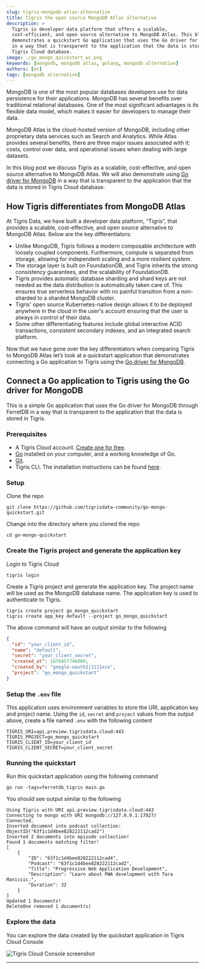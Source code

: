 ```yaml
---
slug: tigris-mongodb-atlas-alternative
title: Tigris the open source MongoDB Atlas alternative
description: >
  Tigris is developer data platform that offers a scalable,
  cost-efficient, and open source alternative to MongoDB Atlas. This blog post
  demonstrates a quickstart Go application that uses the Go driver for MongoDB
  in a way that is transparent to the application that the data is stored in
  Tigris Cloud database.
image: ./go_mongo_quickstart_wc.png
keywords: [mongodb, mongodb atlas, golang, mongodb alternative]
authors: [ot]
tags: [mongodb alternative]
---
```


MongoDB is one of the most popular databases developers use for data
persistence for their applications. MongoDB has several benefits over
traditional relational databases. One of the most significant advantages is
its flexible data model, which makes it easier for developers to manage
their data.

MongoDB Atlas is the cloud-hosted version of MongoDB, including other
proprietary data services such as Search and Analytics. While Atlas provides
several benefits, there are three major issues associated with it: costs,
control over data, and operational issues when dealing with large datasets.

In this blog post we discuss Tigris as a scalable, cost-effective, and open
source alternative to MongoDB Atlas. We will also demonstrate using
[Go driver for MongoDB](https://github.com/mongodb/mongo-go-driver)
in a way that is transparent to the application that the data is stored in
Tigris Cloud database.

<!--truncate-->

## How Tigris differentiates from MongoDB Atlas

At Tigris Data, we have built a developer data platform, “Tigris”, that
provides a scalable, cost-effective, and open source alternative to MongoDB
Atlas. Below are the key differentiators:

- Unlike MongoDB, Tigris follows a modern composable architecture with
  loosely coupled components. Furthermore, compute is separated from storage,
  allowing for independent scaling and a more resilient system.
- The storage layer is built on FoundationDB, and Tigris inherits the strong
  consistency guarantees, and the scalability of FoundationDB.
- Tigris provides automatic database sharding and shard keys are not needed
  as the data distribution is automatically taken care of. This ensures
  true serverless behavior with no painful transition from a
  non-sharded to a sharded MongoDB cluster.
- Tigris' open source Kubernetes-native design allows it to be deployed
  anywhere in the cloud in the user's account ensuring that the user is
  always in control of their data.
- Some other differentiating features include global interactive ACID
  transactions, consistent secondary indexes, and an integrated search platform.

Now that we have gone over the key differentiators when comparing Tigris to
MongoDB Atlas let’s look at a quickstart application that demonstrates
connecting a Go application to Tigris using the
[Go driver for MongoDB](https://github.com/mongodb/mongo-go-driver).

## Connect a Go application to Tigris using the Go driver for MongoDB

This is a simple Go application that uses the Go driver for MongoDB through
FerretDB in a way that is transparent to the application that the data is
stored in Tigris.

### Prerequisites

- A Tigris Cloud account. [Create one for free](https://console.preview.tigrisdata.cloud/signup).
- [Go](https://golang.org/) installed on your computer, and a working
  knowledge of Go.
- [Git](https://git-scm.com/downloads).
- Tigris CLI. The installation instructions can be found [here](https://www.tigrisdata.com/docs/sdkstools/cli/installation/).

### Setup

Clone the repo

```shell
git clone https://github.com/tigrisdata-community/go-mongo-quickstart.git
```

Change into the directory where you cloned the repo

```shell
cd go-mongo-quickstart
```

### Create the Tigris project and generate the application key

Login to Tigris Cloud

```shell
tigris login
```

Create a Tigris project and generate the application key. The project name
will be used as the MongoDB database name. The application key is used to
authenticate to Tigris.

```shell
tigris create project go_mongo_quickstart
tigris create app_key default --project go_mongo_quickstart
```

The above command will have an output similar to the following

```json
{
  "id": "your_client_id",
  "name": "default",
  "secret": "your_client_secret",
  "created_at": 1676857746000,
  "created_by": "google-oauth2|1111xxx",
  "project": "go_mongo_quickstart"
}
```

### Setup the `.env` file

This application uses environment variables to store the URI, application
key and project name. Using the `id`, `secret` and `project` values from the
output above, create a file named `.env` with the following content

```shell
TIGRIS_URI=api.preview.tigrisdata.cloud:443
TIGRIS_PROJECT=go_mongo_quickstart
TIGRIS_CLIENT_ID=your_client_id
TIGRIS_CLIENT_SECRET=your_client_secret
```

### Running the quickstart

Run this quickstart application using the following command

```shell
go run -tags=ferretdb_tigris main.go
```

You should see output similar to the following

```text
Using Tigris with URI api.preview.tigrisdata.cloud:443
Connecting to mongo with URI mongodb://127.0.0.1:17027/
Connected.
Inserted document into podcast collection: ObjectID("63f1c1d4bee828222112cad2")
Inserted 2 documents into episode collection!
Found 1 documents matching filter!
[
    {
        "ID": "63f1c1d4bee828222112cad4",
        "Podcast": "63f1c1d4bee828222112cad2",
        "Title": "Progressive Web Application Development",
        "Description": "Learn about PWA development with Tara Manicsic.",
        "Duration": 32
    }
]
Updated 1 Documents!
DeleteOne removed 1 document(s)
```

### Explore the data

You can explore the data created by the quickstart application in Tigris
Cloud Console

![Tigris Cloud Console screenshot](go_mongo_quickstart_wc.png)

---


<OpenSourceCTA />

